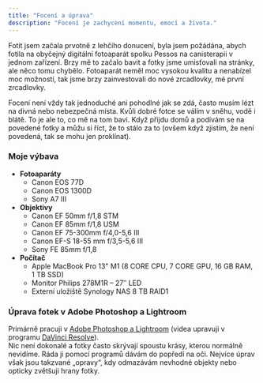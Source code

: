 ```yaml
---
title: "Focení a úprava"
description: "Focení je zachycení momentu, emocí a života."
---
```


Fotit jsem začala prvotně z lehčího donucení, byla jsem požádána, abych fotila na obyčejný digitální fotoaparát spolku Pessos na canisterapii v jednom zařízení. Brzy mě to začalo bavit a fotky jsme umisťovali na stránky, ale něco tomu chybělo. Fotoaparát neměl moc vysokou kvalitu a nenabízel moc možností, tak jsme brzy zainvestovali do nové zrcadlovky, mé první zrcadlovky.

Focení není vždy tak jednoduché ani pohodlné jak se zdá, často musím lézt na divná nebo nebezpečná místa. Kvůli dobré fotce se válím v sněhu, vodě i blátě. To je ale to, co mě na tom baví. Když přijdu domů a podívám se na povedené fotky a můžu si říct, že to stálo za to (ovšem když zjistím, že není povedená, tak se mohu jen proklínat).

### Moje výbava

- **Fotoaparáty**  
  - Canon EOS 77D  
  - Canon EOS 1300D  
  - Sony A7 III
- **Objektivy**  
  - Canon EF 50mm f/1,8 STM  
  - Canon EF 85mm f/1,8 USM  
  - Canon EF 75-300mm f/4,0-5,6 III  
  - Canon EF-S 18-55 mm f/3,5-5,6 III  
  - Sony FE 85mm f/1,8
- **Počítač**  
  - Apple MacBook Pro 13" M1 (8 CORE CPU, 7 CORE GPU, 16 GB RAM, 1 TB SSD)  
  - Monitor Philips 278M1R – 27″ LED  
  - Externí uložiště Synology NAS 8 TB RAID1  

### Úprava fotek v Adobe Photoshop a Lightroom

Primárně pracuji v [Adobe Photoshop a Lightroom](https://www.adobe.com) (videa upravuji v programu [DaVinci Resolve](https://www.blackmagicdesign.com)).  
Nic není dokonalé a fotky často skrývají spoustu krásy, kterou normálně nevidíme. Ráda ji pomocí programů dávám do popředí na oči. Nejvíce úprav však jsou takzvané „opravy“, kdy odmazávám nevhodné objekty nebo opticky zvětšuji hrany fotky.
